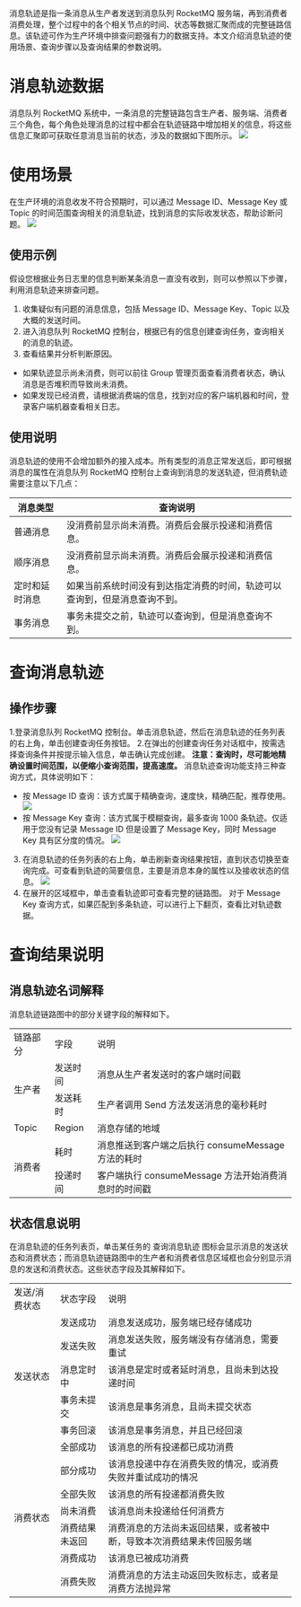 消息轨迹是指一条消息从生产者发送到消息队列 RocketMQ 服务端，再到消费者消费处理，整个过程中的各个相关节点的时间、状态等数据汇聚而成的完整链路信息。该轨迹可作为生产环境中排查问题强有力的数据支持。本文介绍消息轨迹的使用场景、查询步骤以及查询结果的参数说明。
# 消息轨迹数据

消息队列 RocketMQ 系统中，一条消息的完整链路包含生产者、服务端、消费者三个角色，每个角色处理消息的过程中都会在轨迹链路中增加相关的信息，将这些信息汇聚即可获取任意消息当前的状态，涉及的数据如下图所示。
![](https://dn-odum9helk.qbox.me/FpRsiM1_5fcy3v2nK_og-VYftAGT)

# 使用场景

在生产环境的消息收发不符合预期时，可以通过 Message ID、Message Key 或 Topic 的时间范围查询相关的消息轨迹，找到消息的实际收发状态，帮助诊断问题。
![](https://dn-odum9helk.qbox.me/Fidp4bgG7kty2yYyQCqXWRMC0dKj)

## 使用示例

假设您根据业务日志里的信息判断某条消息一直没有收到，则可以参照以下步骤，利用消息轨迹来排查问题。
1. 收集疑似有问题的消息信息，包括 Message ID、Message Key、Topic 以及大概的发送时间。
2. 进入消息队列 RocketMQ 控制台，根据已有的信息创建查询任务，查询相关的消息的轨迹。
3. 查看结果并分析判断原因。
 - 如果轨迹显示尚未消费，则可以前往 Group 管理页面查看消费者状态，确认消息是否堆积而导致尚未消费。
 - 如果发现已经消费，请根据消费端的信息，找到对应的客户端机器和时间，登录客户端机器查看相关日志。

## 使用说明

消息轨迹的使用不会增加额外的接入成本。所有类型的消息正常发送后，即可根据消息的属性在消息队列 RocketMQ 控制台上查询到消息的发送轨迹，但消费轨迹需要注意以下几点：

|消息类型	|查询说明|
|--------|------|
|普通消息	|没消费前显示尚未消费。消费后会展示投递和消费信息。|
|顺序消息	|没消费前显示尚未消费。消费后会展示投递和消费信息。|
|定时和延时消息	|如果当前系统时间没有到达指定消费的时间，轨迹可以查询到，但是消息查询不到。|
|事务消息	|事务未提交之前，轨迹可以查询到，但是消息查询不到。|

# 查询消息轨迹

## 操作步骤

1.登录消息队列 RocketMQ 控制台。单击消息轨迹，然后在消息轨迹的任务列表的右上角，单击创建查询任务按钮。
2.在弹出的创建查询任务对话框中，按需选择查询条件并按提示输入信息，单击确认完成创建。
**注意：查询时，尽可能地精确设置时间范围，以便缩小查询范围，提高速度。**
消息轨迹查询功能支持三种查询方式，具体说明如下：
 - 按 Message ID 查询：该方式属于精确查询，速度快，精确匹配，推荐使用。
![](https://dn-odum9helk.qbox.me/FhDkEpLW2y6AGJ_-eiNiE8eyOVsv)
 - 按 Message Key 查询：该方式属于模糊查询，最多查询 1000 条轨迹。仅适用于您没有记录 Message ID 但是设置了 Message Key，同时 Message Key 具有区分度的情况。
![](https://dn-odum9helk.qbox.me/FvPea8lDOTZVj4i7iF2JTfVW1Mcd)
3. 在消息轨迹的任务列表的右上角，单击刷新查询结果按钮，直到状态切换至查询完成。可查看到轨迹的简要信息，主要是消息本身的属性以及接收状态的信息。
![](https://dn-odum9helk.qbox.me/Fic3s2SHZjPzXy0j3Rn_PLs3s5Bv)
4. 在展开的区域框中，单击查看轨迹即可查看完整的链路图。
对于 Message Key 查询方式，如果匹配到多条轨迹，可以进行上下翻页，查看比对轨迹数据。

# 查询结果说明

## 消息轨迹名词解释

消息轨迹链路图中的部分关键字段的解释如下。
<table><col span=3 ><tr ><td >链路部分</td><td >字段</td><td >说明</td></tr><tr ><td rowspan=2>生产者</td><td >发送时间</td><td >消息从生产者发送时的客户端时间戳</td></tr><tr ><td >发送耗时</td><td >生产者调用 Send 方法发送消息的毫秒耗时</td></tr><tr ><td >Topic</td><td >Region</td><td >消息存储的地域</td></tr><tr ><td rowspan=2>消费者</td><td >耗时</td><td >消息推送到客户端之后执行 consumeMessage 方法的耗时</td></tr><tr ><td >投递时间</td><td >客户端执行 consumeMessage 方法开始消费消息时的时间戳</td></tr></table>

## 状态信息说明

在消息轨迹的任务列表页，单击某任务的 查询消息轨迹 图标会显示消息的发送状态和消费状态；而消息轨迹链路图中的生产者和消费者信息区域框也会分别显示消息的发送和消费状态。这些状态字段及其解释如下。

<table><col span=3 ><tr><td>发送/消费状态</td><td >状态字段</td><td >说明</td></tr><tr ><td rowspan=5>发送状态</td><td >发送成功</td><td >消息发送成功，服务端已经存储成功</td></tr><tr ><td >发送失败</td><td >消息发送失败，服务端没有存储消息，需要重试</td></tr><tr ><td >消息定时中</td><td >该消息是定时或者延时消息，且尚未到达投递时间</td></tr><tr ><td >事务未提交</td><td >该消息是事务消息，且尚未提交状态</td></tr><tr ><td >事务回滚</td><td >该消息是事务消息，并且已经回滚</td></tr><tr ><td rowspan=7>消费状态</td><td >全部成功</td><td >该消息的所有投递都已成功消费</td></tr><tr ><td >部分成功</td><td >该消息投递中存在消费失败的情况，或消费失败并重试成功的情况</td></tr><tr ><td >全部失败</td><td >该消息的所有投递都消费失败</td></tr><tr ><td >尚未消费</td><td >该消息尚未投递给任何消费方</td></tr><tr ><td >消费结果未返回</td><td >消费消息的方法尚未返回结果，或者被中断，导致本次消费结果未传回服务端</td></tr><tr ><td >消费成功</td><td >该消息已被成功消费</td></tr><tr ><td >消费失败</td><td >消费消息的方法主动返回失败标志，或者是消费方法抛异常</td></tr></table>
